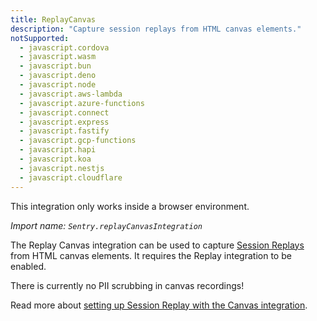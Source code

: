 ```yaml
---
title: ReplayCanvas
description: "Capture session replays from HTML canvas elements."
notSupported:
  - javascript.cordova
  - javascript.wasm
  - javascript.bun
  - javascript.deno
  - javascript.node
  - javascript.aws-lambda
  - javascript.azure-functions
  - javascript.connect
  - javascript.express
  - javascript.fastify
  - javascript.gcp-functions
  - javascript.hapi
  - javascript.koa
  - javascript.nestjs
  - javascript.cloudflare
---
```


<Alert level="info">

This integration only works inside a browser environment.

</Alert>

_Import name: `Sentry.replayCanvasIntegration`_

The Replay Canvas integration can be used to capture [Session Replays](/product/session-replay/) from HTML canvas elements. It requires the Replay integration to be enabled.

<Alert level="warning">

There is currently no PII scrubbing in canvas recordings!

</Alert>

Read more about [setting up Session Replay with the Canvas integration](./../../../session-replay#canvas-recording).
